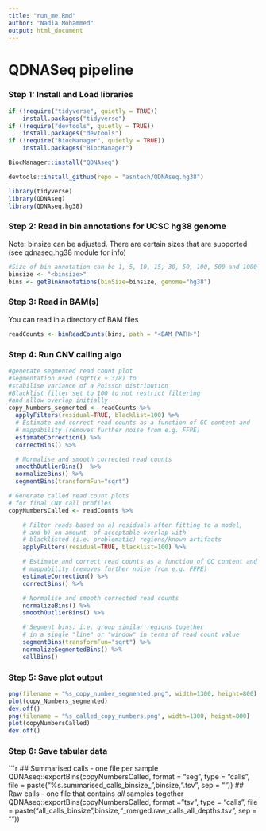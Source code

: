 ```yaml
---
title: "run_me.Rmd"
author: "Nadia Mohammed"
output: html_document
---
```


# QDNASeq pipeline

### Step 1: Install and Load libraries

```r
if (!require("tidyverse", quietly = TRUE))
    install.packages("tidyverse")
if (!require("devtools", quietly = TRUE))
    install.packages("devtools")
if (!require("BiocManager", quietly = TRUE))
    install.packages("BiocManager")

BiocManager::install("QDNAseq")

devtools::install_github(repo = "asntech/QDNAseq.hg38")

library(tidyverse)
library(QDNAseq)
library(QDNAseq.hg38)
```

### Step 2: Read in bin annotations for UCSC hg38 genome

Note: binsize can be adjusted. There are certain sizes that are supported (see qdnaseq.hg38 module for info)

```r
#Size of bin annotation can be 1, 5, 10, 15, 30, 50, 100, 500 and 1000 kbp for the human genome build hg38
binsize <- "<binsize>"
bins <- getBinAnnotations(binSize=binsize, genome="hg38")

```

### Step 3: Read in BAM(s)

You can read in a directory of BAM files

```r
readCounts <- binReadCounts(bins, path = "<BAM_PATH>")
```

### Step 4: Run CNV calling algo
```r
#generate segmented read count plot
#segmentation used (sqrt(x + 3/8) to 
#stabilise variance of a Poisson distribution
#Blacklist filter set to 100 to not restrict filtering
#and allow overlap initially
copy_Numbers_segmented <- readCounts %>%
  applyFilters(residual=TRUE, blacklist=100) %>%
  # Estimate and correct read counts as a function of GC content and
  # mappability (removes further noise from e.g. FFPE)
  estimateCorrection() %>%
  correctBins() %>%

  # Normalise and smooth corrected read counts
  smoothOutlierBins()  %>%
  normalizeBins() %>%
  segmentBins(transformFun="sqrt")
```


```r
# Generate called read count plots
# for final CNV call profiles
copyNumbersCalled <- readCounts %>%

    # Filter reads based on a) residuals after fitting to a model, 
    # and b) on amount  of acceptable overlap with 
    # blacklisted (i.e. problematic) regions/known artifacts
    applyFilters(residual=TRUE, blacklist=100) %>%

    # Estimate and correct read counts as a function of GC content and
    # mappability (removes further noise from e.g. FFPE)
    estimateCorrection() %>%
    correctBins() %>%

    # Normalise and smooth corrected read counts
    normalizeBins() %>%
    smoothOutlierBins() %>%

    # Segment bins: i.e. group similar regions together
    # in a single "line" or "window" in terms of read count value
    segmentBins(transformFun="sqrt") %>%
    normalizeSegmentedBins() %>%
    callBins()
```

### Step 5: Save plot output

```r
png(filename = "%s_copy_number_segmented.png", width=1300, height=800)
plot(copy_Numbers_segmented)
dev.off()
png(filename = "%s_called_copy_numbers.png", width=1300, height=800)
plot(copyNumbersCalled)
dev.off()
```

### Step 6: Save tabular data

```r
## Summarised calls - one file per sample
QDNAseq::exportBins(copyNumbersCalled, format = "seg", type = "calls",
                    file = paste("%s.summarised_calls_binsize_",binsize,".tsv", sep = ""))
## Raw calls - one file that contains *all* samples together
QDNAseq::exportBins(copyNumbersCalled, format = "tsv", type = "calls",
                    file = paste("all_calls_binsize",binsize,"_merged.raw_calls_all_depths.tsv", sep = ""))